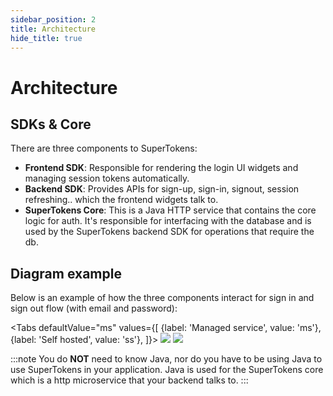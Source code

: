 ```yaml
---
sidebar_position: 2
title: Architecture
hide_title: true
---
```


# Architecture


## SDKs & Core
There are three components to SuperTokens:
- **Frontend SDK**: Responsible for rendering the login UI widgets and managing session tokens automatically.
- **Backend SDK**: Provides APIs for sign-up, sign-in, signout, session refreshing.. which the frontend widgets talk to.
- **SuperTokens Core**: This is a Java HTTP service that contains the core logic for auth. It's responsible for interfacing with the database and is used by the SuperTokens backend SDK for operations that require the db.

## Diagram example
Below is an example of how the three components interact for sign in and sign out flow (with email and password):

<Tabs
defaultValue="ms"
values={[
{label: 'Managed service', value: 'ms'},
{label: 'Self hosted', value: 'ss'},
]}>
<TabItem value="ms">
<img src="/img/architecture/managed_service.png" />
</TabItem>
<TabItem value="ss">
<img src="/img/architecture/self_hosted.png" />
</TabItem>
</Tabs>

:::note
You do **NOT** need to know Java, nor do you have to be using Java to use SuperTokens in your application. Java is used for the SuperTokens core which is a http microservice that your backend talks to.
:::